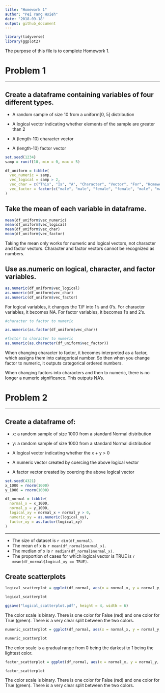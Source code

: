 ```yaml
---
title: "Homework 1"
author: "Pei Yang Hsieh"
date: "2018-09-18"
output: github_document
---
```


```r
library(tidyverse)
library(ggplot2)
```

The purpose of this file is to complete Homework 1.

# Problem 1

------------------------------------------------------------

## Create a dataframe containing variables of four different types.

*   A random sample of size 10 from a uniform[0, 5] distribution

*   A logical vector indicating whether elements of the sample are greater than 2

*   A (length-10) character vector

*   A (length-10) factor vector


```r

set.seed(1234)
samp = runif(10, min = 0, max = 5)

df_uniform = tibble(
  vec_numeric = samp,
  vec_logical = samp > 2,
  vec_char = c("This", "Is", "A", "Character", "Vector", "For", "Homework", "One", "Data", "Science"),
  vec_factor = factor(c("male", "male", "female", "female", "male", "male", "female", "female", "male", "male"))
)
```

## Take the mean of each variable in dataframe. 

```r

mean(df_uniform$vec_numeric)
mean(df_uniform$vec_logical)
mean(df_uniform$vec_char)
mean(df_uniform$vec_factor)
```

Taking the mean only works for numeric and logical vectors, not character and factor vectors. Character and factor vectors cannot be recognized as numbers.

## Use as.numeric on logical, character, and factor variables. 

```r

as.numeric(df_uniform$vec_logical)
as.numeric(df_uniform$vec_char)
as.numeric(df_uniform$vec_factor)

```

For logical variables, it changes the T/F into 1's and 0's. For character variables, it becomes NA. For factor variables, it becomes 1's and 2's.

```r
#character to factor to numeric

as.numeric(as.factor(df_uniform$vec_char))

#factor to character to numeric
as.numeric(as.character(df_uniform$vec_factor))
```

When changing character to factor, it becomes interpreted as a factor, which assigns them into categorical number. So then when you change factor to numeric, it outputs categorical ordered numbers. 

When changing factors into characters and then to numeric, there is no longer a numeric significance. This outputs NA's. 

# Problem 2

------------------------------------------------------------

## Create a dataframe of:

*   x: a random sample of size 1000 from a standard Normal distribution

*   y: a random sample of size 1000 from a standard Normal distribution

*   A logical vector indicating whether the x + y > 0 

*   A numeric vector created by coercing the above logical vector

*   A factor vector created by coercing the above logical vector

```r

set.seed(4321)
x_1000 = rnorm(1000)
y_1000 = rnorm(1000)

df_normal = tibble(
  normal_x = x_1000,
  normal_y = y_1000,
  logical_xy = normal_x + normal_y > 0,
  numeric_xy = as.numeric(logical_xy),
  factor_xy = as.factor(logical_xy)
)
```

------------------------------------------------------------

* The size of dataset is `r dim(df_normal)`.
* The mean of x is `r mean(df_normal$normal_x)`.
* The median of x is `r median(df_normal$normal_x)`.
* The proportion of cases for which logical vector is TRUE is `r mean(df_normal$logical_xy == TRUE)`.


## Create scatterplots

```r

logical_scatterplot = ggplot(df_normal, aes(x = normal_x, y = normal_y, colour = logical_xy))  + geom_point()

logical_scatterplot

ggsave("logical_scatterplot.pdf", height = 4, width = 6)
```
The color scale is binary. There is one color for False (red) and one color for True (green). There is a very clear split between the two colors.

```r

numeric_scatterplot = ggplot(df_normal, aes(x = normal_x, y = normal_y, colour = numeric_xy))  + geom_point()

numeric_scatterplot

```

The color scale is a gradual range from 0 being the darkest to 1 being the lightest color.

```r

factor_scatterplot = ggplot(df_normal, aes(x = normal_x, y = normal_y, colour = factor_xy))  + geom_point()

factor_scatterplot

```

The color scale is binary. There is one color for False (red) and one color for True (green). There is a very clear split between the two colors.